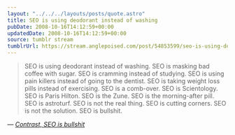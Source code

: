 ```yaml
---
layout: "../../../layouts/posts/quote.astro"
title: SEO is using deodorant instead of washing
pubDate: 2008-10-16T14:12:59+00:00
updatedDate: 2008-10-16T14:12:59+00:00
source: tumblr stream
tumblrUrl: https://stream.anglepoised.com/post/54853599/seo-is-using-deodorant-instead-of-washing-seo-is
---
```


> SEO is using deodorant instead of washing. SEO is masking bad coffee with sugar. SEO is cramming instead of studying. SEO is using pain killers instead of going to the dentist. SEO is taking weight loss pills instead of exercising. SEO is a comb-over. SEO is Scientology. SEO is Paris Hilton. SEO is the Zune. SEO is the morning-after pill. SEO is astroturf. SEO is not the real thing. SEO is cutting corners. SEO is not the solution. SEO is bullshit.

— <cite>[Contrast, _SEO is bullshit_](http://www.contrast.ie/blog/seo-is-bullshit/)</cite>
